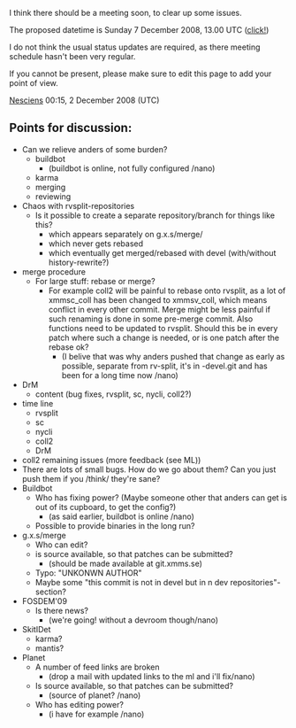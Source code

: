 I think there should be a meeting soon, to clear up some issues.

The proposed datetime is Sunday 7 December 2008, 13.00 UTC ([http://www.timeanddate.com/worldclock/fixedtime.html?month=12&day=7&year=2008&hour=13&min=0&sec=0&p1=0&sort=0 click!])


I do not think the usual status updates are required, as there meeting schedule hasn't been very regular.

If you cannot be present, please make sure to edit this page to add your point of view.

[[User:Nesciens|Nesciens]] 00:15, 2 December 2008 (UTC)

== Points for discussion: ==
* Can we relieve anders of some burden?
** buildbot
*** (buildbot is online, not fully configured /nano)
** karma
** merging
** reviewing
* Chaos with rvsplit-repositories
** Is it possible to create a separate repository/branch for things like this?
*** which appears separately on g.x.s/merge/
*** which never gets rebased
*** which eventually get merged/rebased with devel (with/without history-rewrite?)
* merge procedure
** For large stuff: rebase or merge?
*** For example coll2 will be painful to rebase onto rvsplit, as a lot of xmmsc_coll has been changed to xmmsv_coll, which means conflict in every other commit. Merge might be less painful if such renaming is done in some pre-merge commit. Also functions need to be updated to rvsplit. Should this be in every patch where such a change is needed, or is one patch after the rebase ok?
**** (I belive that was why anders pushed that change as early as possible, separate from rv-split, it's in -devel.git and has been for a long time now /nano)
* DrM 
** content (bug fixes, rvsplit, sc, nycli, coll2?)
* time line
** rvsplit
** sc
** nycli
** coll2
** DrM
* coll2 remaining issues (more feedback (see ML))
* There are lots of small bugs. How do we go about them? Can you just push them if you /think/ they're sane?
* Buildbot
** Who has fixing power? (Maybe someone other that anders can get is out of its cupboard, to get the config?)
*** (as said earlier, buildbot is online /nano)
** Possible to provide binaries in the long run?
* g.x.s/merge
** Who can edit?
** is source available, so that patches can be submitted?
*** (should be made available at git.xmms.se)
** Typo: "UNKONWN AUTHOR"
** Maybe some "this commit is not in devel but in n dev repositories"-section?
* FOSDEM'09
** Is there news?
*** (we're going! without a devroom though/nano)
* SkitIDet
** karma?
** mantis?
* Planet
** A number of feed links are broken
*** (drop a mail with updated links to the ml and i'll fix/nano)
** Is source available, so that patches can be submitted?
*** (source of planet? /nano)
** Who has editing power?
*** (i have for example /nano)